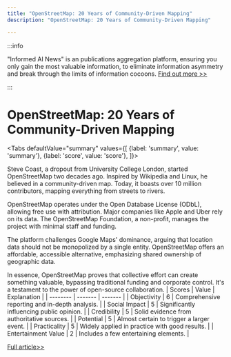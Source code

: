```yaml
---
title: "OpenStreetMap: 20 Years of Community-Driven Mapping"
description: "OpenStreetMap: 20 Years of Community-Driven Mapping"

---
```



:::info

"Informed AI News" is an publications aggregation platform, ensuring you only gain the most valuable information, to eliminate information asymmetry and break through the limits of information cocoons.  [Find out more >>](/)

:::

# OpenStreetMap: 20 Years of Community-Driven Mapping


<Tabs
	defaultValue="summary"
	values={[
	{label: 'summary', value: 'summary'},
	{label: 'score', value: 'score'},
]}>
<TabItem value="summary">


Steve Coast, a dropout from University College London, started OpenStreetMap two decades ago. Inspired by Wikipedia and Linux, he believed in a community-driven map. Today, it boasts over 10 million contributors, mapping everything from streets to rivers.

OpenStreetMap operates under the Open Database License (ODbL), allowing free use with attribution. Major companies like Apple and Uber rely on its data. The OpenStreetMap Foundation, a non-profit, manages the project with minimal staff and funding.

The platform challenges Google Maps' dominance, arguing that location data should not be monopolized by a single entity. OpenStreetMap offers an affordable, accessible alternative, emphasizing shared ownership of geographic data.

In essence, OpenStreetMap proves that collective effort can create something valuable, bypassing traditional funding and corporate control. It's a testament to the power of open-source collaboration.
</TabItem>
<TabItem value="score">
	| Scores     | Value   | Explanation |
	| -------- | ------- | ------- |
	| Objectivity  | 6    | Comprehensive reporting and in-depth analysis.    |
	| Social Impact | 5     | Significantly influencing public opinion.    |
	| Credibility    | 5    | Solid evidence from authoritative sources.    |
	| Potential    | 5    | Almost certain to trigger a larger event.    |
	| Practicality    | 5    | Widely applied in practice with good results.    |
	| Entertainment Value    | 2    | Includes a few entertaining elements.    |
</TabItem>
</Tabs>

[Full article>>](https://techcrunch.com/2024/08/10/one-man-decided-to-take-on-google-maps-20-years-later-openstreetmap-is-still-going-strong/)
